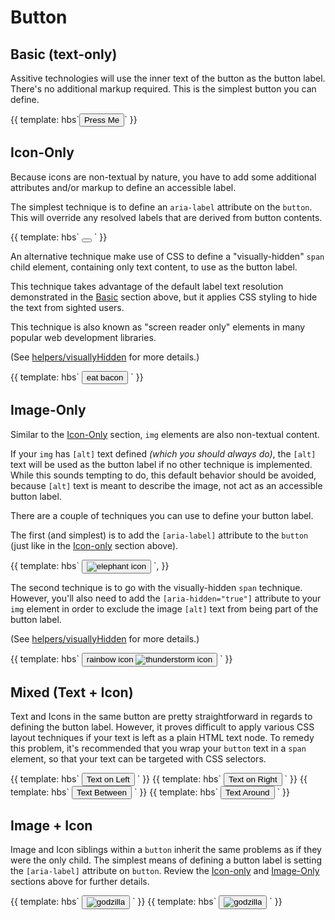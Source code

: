 
<Meta title="Blueprints / Button" />

# Button


## Basic (text-only)
Assitive technologies will use the inner text of the button as the button
label.  There's no additional markup required. This is the simplest button
you can define.

<Preview>
  <Story name="Text Only">{{
    template: hbs`<button>Press Me</button>`
  }}</Story>
</Preview>


## Icon-Only
Because icons are non-textual by nature, you have to add some additional
attributes and/or markup to define an accessible label.

The simplest technique is to define an `aria-label` attribute on the `button`.
This will override any resolved labels that are derived from button contents.

<Preview>
  <Story name="Icon Only with Aria Label">{{
    template: hbs`
      <button aria-label="cook bacon">
        <Pds::Icon @type="test-icon" />
      </button>
    `
  }}</Story>
</Preview>

An alternative technique make use of CSS to define a "visually-hidden" `span`
child element, containing only text content, to use as the button label.

This technique takes advantage of the default label text resolution demonstrated
in the [Basic](#basic-text-only) section above, but it applies CSS styling to
hide the text from sighted users.

This technique is also known as "screen reader only" elements in many popular
web development libraries.

(See [helpers/visuallyHidden](?path=/docs/sass-helpers-visuallyhidden--page) for more details.)

<Preview>
  <Story name="Icon Only with Visually-Hidden Label">{{
    template: hbs`
      <button>
        <span class="pds--visuallyHidden">eat bacon</span>
        <Pds::Icon @type="test-icon" />
      </button>
    `
  }}</Story>
</Preview>


## Image-Only
Similar to the [Icon-Only](#icon-only) section, `img` elements are also
non-textual content.

If your `img` has `[alt]` text defined _(which you should always do)_,
the `[alt]` text will be used as the button label if no other technique
is implemented.  While this sounds tempting to do, this default behavior
should be avoided, because `[alt]` text is meant to describe the image,
not act as an accessible button label.

There are a couple of techniques you can use to define your button label.

The first (and simplest) is to add the `[aria-label]` attribute to the
`button` (just like in the [Icon-only](#icon-only) section above).

<Preview>
  <Story name="Image Only with Aria Label" height="100px">{{
    template: hbs`
      <button aria-label="pony icon">
        <img src="https://via.placeholder.com/32" alt="elephant icon" />
      </button>
    `,
  }}</Story>
</Preview>

The second technique is to go with the visually-hidden `span` technique.
However, you'll also need to add the `[aria-hidden="true"]` attribute to
your `img` element in order to exclude the image `[alt]` text from being
part of the button label.

(See [helpers/visuallyHidden](?path=/docs/sass-helpers-visuallyhidden--page) for more details.)

<Preview>
  <Story name="Image Only with Visually-Hidden Label" height="100px">{{
    template: hbs`
      <button>
        <span class="pds--visuallyHidden">rainbow icon</span>
        <img src="https://via.placeholder.com/32" alt="thunderstorm icon" aria-hidden="true" />
      </button>
    `
  }}</Story>
</Preview>


## Mixed (Text + Icon)

Text and Icons in the same button are pretty straightforward in regards to
defining the button label.  However, it proves difficult to apply various
CSS layout techniques if your text is left as a plain HTML text node.
To remedy this problem, it's recommended that you wrap your `button` text
in a `span` element, so that your text can be targeted with CSS selectors.

<Preview>
  <Story name="Text Before Icon">{{
    template: hbs`
      <button>
        <span>Text on Left</span>
        <Pds::Icon @type="test-icon" />
      </button>
    `
  }}</Story>
  <Story name="Text After Icon">{{
    template: hbs`
      <button>
        <Pds::Icon @type="test-icon" />
        <span>Text on Right</span>
      </button>
    `
  }}</Story>
  <Story name="Text Between Icons">{{
    template: hbs`
      <button>
        <Pds::Icon @type="test-icon" />
        <span>Text Between</span>
        <Pds::Icon @type="test-icon" />
      </button>
    `
  }}</Story>
  <Story name="Text Around Icon">{{
    template: hbs`
      <button>
        <span>Text</span>
        <Pds::Icon @type="test-icon" />
        <span>Around</span>
      </button>
    `
  }}</Story>
</Preview>


## Image + Icon
Image and Icon siblings within a `button` inherit the same problems as if they
were the only child.  The simplest means of defining a button label is setting
the `[aria-label]` attribute on `button`.  Review the [Icon-only](#icon-only)
and [Image-Only](#image-only) sections above for further details.

<Preview>
  <Story name="Image Before Icon">{{
    template: hbs`
      <button aria-label="image left of icon">
        <img src="https://via.placeholder.com/32" alt="godzilla" />
        <Pds::Icon @type="test-icon" />
      </button>
    `
  }}</Story>
  <Story name="Image After Icon">{{
    template: hbs`
      <button aria-label="image left of icon">
        <Pds::Icon @type="test-icon" />
        <img src="https://via.placeholder.com/32" alt="godzilla" />
      </button>
    `
  }}</Story>
</Preview>
